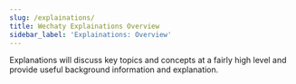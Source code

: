 ```yaml
---
slug: /explainations/
title: Wechaty Explainations Overview
sidebar_label: 'Explainations: Overview'
---
```


Explanations will discuss key topics and concepts at a fairly high level and provide useful background information and explanation.
